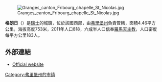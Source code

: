 [[Image:Granges_canton_Fribourg_chapelle_St_Nicolas.jpg|right]]

'''格朗日'''（{{lang-fr|Granges}}）是[[瑞士|瑞士]]的城鎮，位於該國西部，由[[弗里堡州|弗里堡州]]負責管轄，面積4.46平方公里，海拔高度753米，2011年人口818，六成半人口信奉[[羅馬天主教|羅馬天主教]]，人口密度每平方公里183人。

==外部連結==
*[https://web.archive.org/web/20041022084214/http://www.granges-veveyse.ch/site/visualiser.php Official website] {{fr icon}}

{{Switzerland-geo-stub}}
[[Category:弗里堡州的市镇|Category:弗里堡州的市镇]]